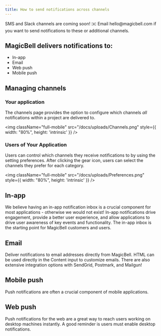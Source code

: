 ```yaml
---
title: How to send notifications across channels
---
```


<Note>
  SMS and Slack channels are coming soon! ✉️ Email hello@magicbell.com if you want to send notifications to these or additional channels.
</Note>

## MagicBell delivers notifications to:
- In-app
- Email
- Web push
- Mobile push

## Managing channels

### Your application

The channels page provides the option to configure which channels <i>all</i> notifications within a project are delivered to. 

<img className="full-mobile" src="/docs/uploads/Channels.png" style={{ width: "80%", height: 'intrinsic' }} />

### Users of Your Application

Users can control which channels they receive notifications to by using the setting preferences. After clicking the gear icon, users can select the channels they prefer for each category.

<img className="full-mobile" src="/docs/uploads/Preferences.png" style={{ width: "80%", height: 'intrinsic' }} />

## In-app
We believe having an in-app notification inbox is a crucial component for most applications - otherwise we would not exist! In-app notifications drive engagement, provide a better user experience, and allow applications to drive user awareness of key events and functionality. The in-app inbox is the starting point for MagicBell customers and users.

## Email
Deliver notifications to email addresses directly from MagicBell. HTML can be used directly in the Content input to customize emails. There are also extensive integration options with SendGrid, Postmark, and Mailgun!

## Mobile push
Push notifications are often a crucial component of mobile applications.  

## Web push
Push notifications for the web are a great way to reach users working on desktop machines instantly. A good reminder is users must enable desktop notifications.